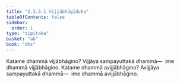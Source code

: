 ```yaml
---
title: "2.3.3.1 Vijjābhāgīduka"
tableOfContents: false
sidebar:
  order: 1
type: "tipitaka"
basket: "ab"
book: "dhs"
---
```



<DynamicBreadcrumb />

<Division number="1303" book="dhs">

<Paragraph number="2005" book="dhs">
Katame dhammā vijjābhāgino? Vijjāya sampayuttakā dhammā—  ime dhammā vijjābhāgino.
</Paragraph>

</Division>
<Division number="1304" book="dhs">

<Paragraph number="2006" book="dhs">
Katame dhammā avijjābhāgino? Avijjāya sampayuttakā dhammā—  ime dhammā avijjābhāgino.
</Paragraph>
</Division>